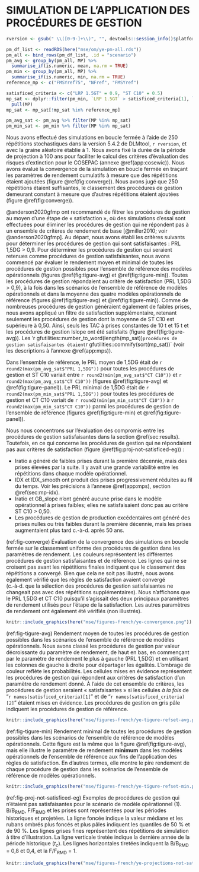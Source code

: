 # SIMULATION DE L’APPLICATION DES PROCÉDURES DE GESTION {#sec:simulation}

```r
rversion <- gsub(" \\([0-9-]+\\)", "", devtools::session_info()$platform$version)
```

```r
pm_df_list <- readRDS(here("mse/om/ye-pm-all.rds"))
pm_all <- bind_rows(pm_df_list, .id = "scenario")
pm_avg <- group_by(pm_all, MP) %>%
  summarise_if(is.numeric, mean, na.rm = TRUE)
pm_min <- group_by(pm_all, MP) %>%
  summarise_if(is.numeric, min, na.rm = TRUE)
reference_mp <- c("FMSYref75", "NFref", "FMSYref")

satisficed_criteria <- c("LRP 1.5GT" = 0.9, "ST C10" = 0.5)
mp_sat <- dplyr::filter(pm_min, `LRP 1.5GT` > satisficed_criteria[1], `ST C10` > satisficed_criteria[2]) %>%
  pull(MP)
mp_sat <- mp_sat[!mp_sat %in% reference_mp]

pm_avg_sat <- pm_avg %>% filter(MP %in% mp_sat)
pm_min_sat <- pm_min %>% filter(MP %in% mp_sat)
```

Nous avons effectué des simulations en boucle fermée à l’aide de 250 répétitions stochastiques dans la version 5.4.2 de DLMtool, `r rversion`, et avec la graine aléatoire établie à 1. Nous avons fixé la durée de la période de projection à 100 ans pour faciliter le calcul des critères d’évaluation des risques d’extinction pour le COSEPAC (annexe \@ref(app:cosewic)).
Nous avons évalué la convergence de la simulation en boucle fermée en traçant les paramètres de rendement cumulatifs à mesure que des répétitions étaient ajoutées (figure \@ref(fig:converge)). 
Nous avons jugé que 250 répétitions étaient suffisantes, le classement des procédures de gestion demeurant constant à mesure que d’autres répétitions étaient ajoutées (figure \@ref(fig:converge)).

@anderson2020gfmp ont recommandé de filtrer les procédures de gestion au moyen d’une étape de « satisfaction », où des simulations d’essai sont effectuées pour éliminer les procédures de gestion qui ne répondent pas à un ensemble de critères de rendement de base [@miller2010; voir @anderson2020gfmp]. 
Au départ, nous avons établi les critères suivants pour déterminer les procédures de gestion qui sont satisfaisantes : PRL 1,5DG > 0,9. 
Pour déterminer les procédures de gestion qui seraient retenues comme procédures de gestion satisfaisantes, nous avons commencé par évaluer le rendement moyen et minimal de toutes les procédures de gestion possibles pour l’ensemble de référence des modèles opérationnels (figures \@ref(fig:tigure-avg) et \@ref(fig:tigure-min)). 
Toutes les procédures de gestion répondaient au critère de satisfaction (PRL 1,5DG > 0,9), à la fois dans les scénarios de l’ensemble de référence de modèles opérationnels et dans la moyenne des quatre modèles opérationnels de référence (figures \@ref(fig:tigure-avg) et \@ref(fig:tigure-min)). 
Comme de nombreuses procédures de gestion généraient également de faibles prises, nous avons appliqué un filtre de satisfaction supplémentaire, retenant seulement les procédures de gestion dont la moyenne de ST C10 est supérieure à 0,50. 
Ainsi, seuls les TAC à prises constantes de 10 t et 15 t et les procédures de gestion Islope ont été satisfaits (figure \@ref(fig:tigure-avg)). 
Les 'r gfutilities::number_to_word(length(mp_sat))` procédures de gestion satisfaisantes étaient `r gfutilities::commify(sort(mp_sat))` (voir les descriptions à l’annexe \@ref(app:mps)).

Dans l’ensemble de référence, le PRL moyen de 1,5DG était de `r round2(max(pm_avg_sat$"PRL 1,5DG"))` pour toutes les procédures de gestion et ST C10 variait entre `r round2(min(pm_avg_sat$"CT C10"))` et `r round2(max(pm_avg_sat$"CT C10"))` (figures \@ref(fig:tigure-avg) et \@ref(fig:tigure-panel)). 
Le PRL minimal de 1,5DG était de `r round2(max(pm_min_sat$"PRL 1,5DG"))` pour toutes les procédures de gestion et CT C10 variait de `r round2(min(pm_min_sat$"CT C10"))` à `r round2(max(pm_min_sat$"CT C10"))` parmi les procédures de gestion de l’ensemble de référence (figures \@ref(fig:tigure-min) et \@ref(fig:tigure-panel)).

Nous nous concentrons sur l’évaluation des compromis entre les procédures de gestion satisfaisantes dans la section \@ref(sec:results). 
Toutefois, en ce qui concerne les procédures de gestion qui ne répondaient pas aux critères de satisfaction (figure \@ref(fig:proj-not-satisficed-eg)) :

- Iratio a généré de faibles prises durant la première décennie, mais des prises élevées par la suite. Il y avait une grande variabilité entre les répétitions dans chaque modèle opérationnel.
- IDX et IDX_smooth ont produit des prises progressivement réduites au fil du temps. Voir les précisions à l’annexe \@ref(app:mps), section \@ref(sec:mp-idx).
- Iratio et GB_slope n’ont généré aucune prise dans le modèle opérationnel à prises faibles; elles ne satisfaisaient donc pas au critère ST C10 > 0,50.
- Les procédures de gestion de production excédentaires ont généré des prises nulles ou très faibles durant la première décennie, mais les prises augmentaient plus tard c.-à-d. après 50 ans.

(ref:fig-converge)
Évaluation de la convergence des simulations en boucle fermée sur le classement uniforme des procédures de gestion dans les paramètres de rendement. 
Les couleurs représentent les différentes procédures de gestion satisfaisantes et de référence. 
Les lignes qui ne se croisent pas avant les répétitions finales indiquent que le classement des répétitions a convergé. 
Bien que cela ne soit pas illustré, nous avons également vérifié que les règles de satisfaction avaient convergé (c.‑à‑d. que la sélection des procédures de gestion satisfaisantes ne changeait pas avec des répétitions supplémentaires). 
Nous n’affichons que le PRL 1,5DG et CT C10 puisqu’il s’agissait des deux principaux paramètres de rendement utilisés pour l’étape de la satisfaction. 
Les autres paramètres de rendement ont également été vérifiés (non illustrés).

```r
knitr::include_graphics(here("mse/figures-french/ye-convergence.png"))
```

(ref:fig-tigure-avg) Rendement moyen de toutes les procédures de gestion possibles dans les scénarios de l’ensemble de référence de modèles opérationnels. 
Nous avons classé les procédures de gestion par valeur décroissante du paramètre de rendement, de haut en bas, en commençant par le paramètre de rendement le plus à gauche (PRL 1,5DG) et en utilisant les colonnes de gauche à droite pour départager les égalités. 
L’ombrage de couleur reflète les probabilités. 
Les cellules mises en évidence représentent les procédures de gestion qui répondent aux critères de satisfaction d’un paramètre de rendement donné. 
À l’aide de cet ensemble de critères, les procédures de gestion seraient « satisfaisantes » si les cellules *à la fois* de "`r names(satisficed_criteria)[1]`" et de "`r names(satisficed_criteria)[2]`" étaient mises en évidence. 
Les procédures de gestion en gris pâle indiquent les procédures de gestion de référence.

```r
knitr::include_graphics(here("mse/figures-french/ye-tigure-refset-avg.png"))
```

(ref:fig-tigure-min) Rendement minimal de toutes les procédures de gestion possibles dans les scénarios de l’ensemble de référence de modèles opérationnels. 
Cette figure est la même que la figure \@ref(fig:tigure-avg), mais elle illustre le paramètre de rendement **minimum** dans les modèles opérationnels de l’ensemble de référence aux fins de l’application des règles de satisfaction. 
En d’autres termes, elle montre le pire rendement de chaque procédure de gestion dans les scénarios de l’ensemble de référence de modèles opérationnels.

```r
knitr::include_graphics(here("mse/figures-french/ye-tigure-refset-min.png"))
```

\clearpage

(ref:fig-proj-not-satisficed-eg) 
Exemples de procédures de gestion qui n’étaient pas satisfaisantes pour le scénario de modèle opérationnel (1). 
B/B~RMD~, F/F~RMD~ et les prises sont représentées pour les périodes historiques et projetées. 
La ligne foncée indique la valeur médiane et les rubans ombrés plus foncés et plus pâles indiquent les quantiles de 50 % et de 90 %. 
Les lignes grises fines représentent des répétitions de simulation à titre d’illustration. 
La ligne verticale tiretée indique la dernière année de la période historique ($t_c$). 
Les lignes horizontales tiretées indiquent la B/B~RMD~ = 0,8 et 0,4, et la F/F~RMD~ = 1.

```r
knitr::include_graphics(here("mse/figures-french/ye-projections-not-sat2.png"))
```

\clearpage
